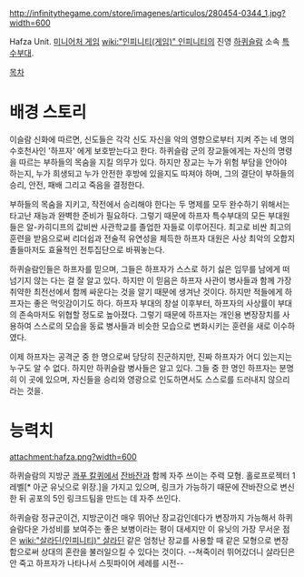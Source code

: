 http://infinitythegame.com/store/imagenes/articulos/280454-0344_1.jpg?width=600

Hafza Unit. [[미니어처 게임]] [[wiki:"인피니티(게임)" 인피니티]]의 진영 [[하퀴슬람]] 소속 [[특수부대]].

[[목차]]
= 배경 스토리 =
이슬람 신화에 따르면, 신도들은 각각 신도 자신을 악의 영향으로부터 지켜 주는 네 명의 수호천사인 '하프자' 에게 보호받는다고 한다. 하퀴슬람 군의 장교들에게는 자신의 명령을 따르는 부하들의 목숨을 지킬 의무가 있다. 하지만 장교는 누가 위험 부담을 안아야 하는지, 누가 희생되고 누가 안전한 후방에 있을지도 따져야 하며, 그의 결단이 부하들의 승리, 안전, 패배 그리고 죽음을 결정한다. 

부하들의 목숨을 지키고, 작전에서 승리해야 한다는 두 명제를 모두 완수하기 위해서는 타고난 재능과 완벽한 준비가 필요하다. 그렇기 때문에 하프자 특수부대의 모든 부대원들은 알-카히디프의 값비싼 사관학교를 졸업한 자들로 이루어진다. 최고로 비싼 최고의 훈련을 받음으로써 리더쉽과 전술적 유연성을 체득한 하프자 대원은 사상 최악의 오합지졸들마저도 효율적인 전투집단으로 바꿔놓는다.

하퀴슬람인들은 하프자를 믿으며, 그들은 하프자가 스스로 하기 싫은 임무를 남에게 떠넘기지 않는 다는 걸 잘 알고 있다. 하지만 이 믿음은 하프자 사관이 병사들과 함께 가장 취약한 최전선에서 함께 싸운다는 것을 알기 때문에 생겨난 것이다. 하지만 적들에게 하프자는 좋은 먹잇감이기도 하다. 하프자 부대의 창설 이후부터, 하프자의 사상률이 부대의 존속마저도 위협할 정도로 높아졌다. 그렇기 때문에 하프자는 개인용 변장장치를 사용하여 스스로의 모습을 동료 병사들과 비슷한 모습으로 변화시키는 훈련을 새로 이수하였다.

이제 하프자는 공격군 중 한 명으로써 당당히 진군하지만, 진짜 하프자가 어디 있는지는 누구도 알 수 없다. 하지만 하퀴슬람 병사들은 알고 있다. 그들 중 한 명인 하프자는 분명히 이 곳에 있으며, 자신들을 승리와 영광으로 인도하면서도 스스로를 드러내지 않으리라는 것을.


= 능력치 =
attachment:hafza.png?width=600

하퀴슬람의 지방군 [[콰푸 칼퀴]]에서 [[잔바잔]]과 함께 자주 쓰이는 주력 모형. 홀로프로젝터 1레벨[* 아군 유닛으로 위장.]을 가지고 있으며, 링크가 가능하기 때문에 잔바잔으로 변신한 뒤 공포의 5인 링크드팀을 만드는 데 자주 쓰인다.

하퀴슬람 정규군이건, 지방군이건 매우 뛰어난 장교감인데다가 변장까지 가능해서 하퀴슬람다운 가성비를 보여주는 좋은 보병이라는 평이 대세지만 이 유닛의 가장 무서운 점은 [[wiki:"살라딘(인피니티)" 살라딘]] 같은 엄청난 장교를 사용할 때 같은 모형으로 변장함으로써 상대의 혼란을 불러일으킬 수 있다는 것이다. --쳐죽이러 뛰어갔더니 살라딘은 안 죽고 하프자가 나타나서 스핏파이어 세례를 시전--
